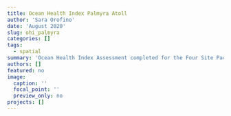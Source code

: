 ```yaml
---
title: Ocean Health Index Palmyra Atoll
author: 'Sara Orofino'
date: 'August 2020'
slug: ohi_palmyra
categories: []
tags:
  - spatial
summary: 'Ocean Health Index Assessment completed for the Four Site Pacific Transect Partnership.'
authors: []
featured: no
image:
  caption: ''
  focal_point: ''
  preview_only: no
projects: []
---
```



